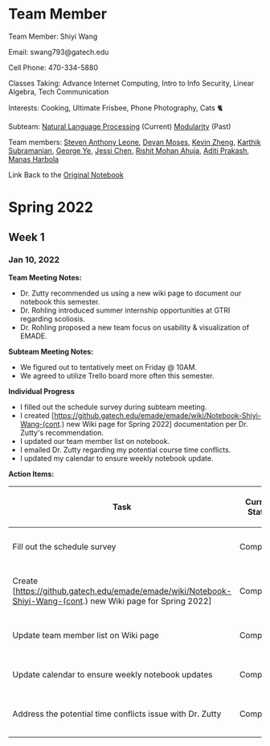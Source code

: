 = Team Member =
Team Member: Shiyi Wang

Email: swang793@gatech.edu

Cell Phone: 470-334-5880

Classes Taking: Advance Internet Computing, Intro to Info Security, Linear Algebra, Tech Communication

Interests: Cooking, Ultimate Frisbee, Phone Photography, Cats 🐈

Subteam: [[Natural Language Processing]] (Current) [[Modularity]] (Past)

Team members: [[Notebook Steven Anthony Leone|Steven Anthony Leone]], [[Notebook Devan Moses|Devan Moses]], [[Notebook Kevin Zheng|Kevin Zheng]], [[Notebook Karthik Subramanian|Karthik Subramanian]], [[Notebook George Ye | George Ye]], [[Notebook Runjie Chen | Jessi Chen]], [[Notebook Rishit Mohan Ahuja | Rishit Mohan Ahuja]], [[Notebook Aditi Prakash | Aditi Prakash]], [[Notebook Manas Harbola | Manas Harbola]]

Link Back to the [https://github.gatech.edu/emade/emade/wiki/Notebook-Shiyi-Wang Original Notebook]

= Spring 2022 =
== Week 1 ==
=== Jan 10, 2022 ===
'''Team Meeting Notes:'''
* Dr. Zutty recommended us using a new wiki page to document our notebook this semester.
* Dr. Rohling introduced summer internship opportunities at GTRI regarding scoliosis.
* Dr. Rohling proposed a new team focus on usability & visualization of EMADE.

'''Subteam Meeting Notes:'''
* We figured out to tentatively meet on Friday @ 10AM.
* We agreed to utilize Trello board more often this semester.

'''Individual Progress'''
* I filled out the schedule survey during subteam meeting.
* I created [https://github.gatech.edu/emade/emade/wiki/Notebook-Shiyi-Wang-(cont.) new Wiki page for Spring 2022] documentation per Dr. Zutty's recommendation.
* I updated our team member list on notebook.
* I emailed Dr. Zutty regarding my potential course time conflicts.
* I updated my calendar to ensure weekly notebook update.

'''Action Items:'''
{| class="wikitable"
!Task
!Current Status
!Date Assigned
!Suspense Date
!Date Resolved
|-
|Fill out the schedule survey
|Completed
|Jan 10, 2022
|Jan 10, 2022
|Jan 10, 2022
|-
|Create [https://github.gatech.edu/emade/emade/wiki/Notebook-Shiyi-Wang-(cont.) new Wiki page for Spring 2022]
|Completed
|Jan 10, 2022
|Jan 17, 2022
|Jan 10, 2022
|-
|Update team member list on Wiki page
|Completed
|Jan 10, 2022
|Jan 17, 2022
|Jan 10, 2022
|-
|Update calendar to ensure weekly notebook updates
|Completed
|Jan 10, 2022
|Jan 17, 2022
|Jan 10, 2022
|-
|Address the potential time conflicts issue with Dr. Zutty
|Completed
|Jan 10, 2022
|Jan 14, 2022
|Jan 10, 2022
|-
|}